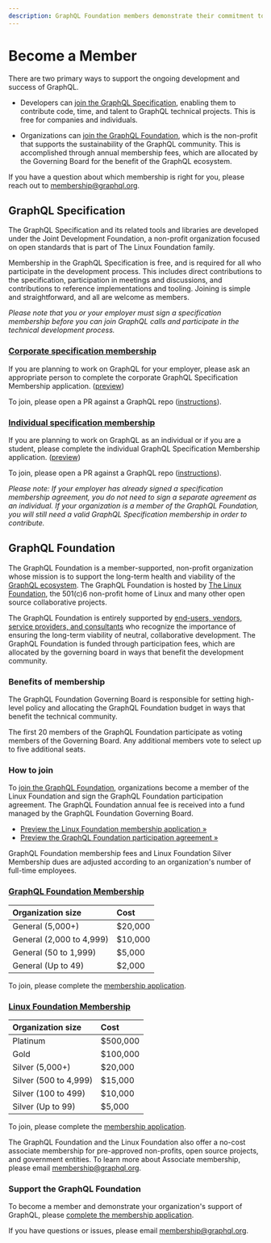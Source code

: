 ```yaml
---
description: GraphQL Foundation members demonstrate their commitment to the ecosystem by providing essential financial support.
---
```


# Become a Member

There are two primary ways to support the ongoing development and success of GraphQL.

- Developers can [join the GraphQL Specification](#graphql-specification), enabling them to contribute code, time, and talent to GraphQL technical projects. This is free for companies and individuals.

- Organizations can [join the GraphQL Foundation](#graphql-foundation), which is the non-profit that supports the sustainability of the GraphQL community. This is accomplished through annual membership fees, which are allocated by the Governing Board for the benefit of the GraphQL ecosystem.

If you have a question about which membership is right for you, please reach out to [membership@graphql.org](mailto:membership@graphql.org).

## GraphQL Specification

The GraphQL Specification and its related tools and libraries are developed under the Joint Development Foundation, a non-profit organization focused on open standards that is part of The Linux Foundation family.

Membership in the GraphQL Specification is free, and is required for all who participate in the development process. This includes direct contributions to the specification, participation in meetings and discussions, and contributions to reference implementations and tooling. Joining is simple and straightforward, and all are welcome as members.

_Please note that you or your employer must sign a specification membership before you can join GraphQL calls and participate in the technical development process._

### [Corporate specification membership](https://corporate-spec-membership.graphql.org)

If you are planning to work on GraphQL for your employer, please ask an appropriate person to complete the corporate GraphQL Specification Membership application. ([preview](https://preview-spec-membership.graphql.org))

To join, please open a PR against a GraphQL repo ([instructions](https://corporate-spec-membership.graphql.org)).

### [Individual specification membership](https://individual-spec-membership.graphql.org)

If you are planning to work on GraphQL as an individual or if you are a student, please complete the individual GraphQL Specification Membership application. ([preview](https://preview-spec-membership.graphql.org))

To join, please open a PR against a GraphQL repo ([instructions](https://individual-spec-membership.graphql.org)).

_Please note: If your employer has already signed a specification membership agreement, you do not need to sign a separate agreement as an individual. If your organization is a member of the GraphQL Foundation, you will still need a valid GraphQL Specification membership in order to contribute._

## GraphQL Foundation

The GraphQL Foundation is a member-supported, non-profit organization whose mission is to support the long-term health and viability of the [GraphQL ecosystem](https://graphql.org). The GraphQL Foundation is hosted by [The Linux Foundation](https://linuxfoundation.org), the 501(c)6 non-profit home of Linux and many other open source collaborative projects.

The GraphQL Foundation is entirely supported by [end-users, vendors, service providers, and consultants](/foundation/members) who recognize the importance of ensuring the long-term viability of neutral, collaborative development. The GraphQL Foundation is funded through participation fees, which are allocated by the governing board in ways that benefit the development community.

### Benefits of membership

The GraphQL Foundation Governing Board is responsible for setting high-level policy and allocating the GraphQL Foundation budget in ways that benefit the technical community.

The first 20 members of the GraphQL Foundation participate as voting members of the Governing Board. Any additional members vote to select up to five additional seats.

### How to join

To [join the GraphQL Foundation](https://join.graphql.org), organizations become a member of the Linux Foundation and sign the GraphQL Foundation participation agreement. The GraphQL Foundation annual fee is received into a fund managed by the GraphQL Foundation Governing Board.

- [Preview the Linux Foundation membership application »](/files/LF_Membership-Preview.pdf)
- [Preview the GraphQL Foundation participation agreement »](/files/GraphQL_Foundation-Participation_Agreement-Preview.pdf)

GraphQL Foundation membership fees and Linux Foundation Silver Membership dues are adjusted according to an organization's number of full-time employees.

### [GraphQL Foundation Membership](https://join.graphql.org)

| Organization size        | Cost    |
| :----------------------- | :------ |
| General (5,000+)         | $20,000 |
| General (2,000 to 4,999) | $10,000 |
| General (50 to 1,999)    | $5,000  |
| General (Up to 49)       | $2,000  |

To join, please complete the [membership application](https://join.graphql.org).

### [Linux Foundation Membership](https://join.graphql.org)

| Organization size     | Cost     |
| :-------------------- | :------- |
| Platinum              | $500,000 |
| Gold                  | $100,000 |
| Silver (5,000+)       | $20,000  |
| Silver (500 to 4,999) | $15,000  |
| Silver (100 to 499)   | $10,000  |
| Silver (Up to 99)     | $5,000   |

To join, please complete the [membership application](https://join.graphql.org).

The GraphQL Foundation and the Linux Foundation also offer a no-cost associate membership for pre-approved non-profits, open source projects, and government entities. To learn more about Associate membership, please email [membership@graphql.org](mailto:membership@graphql.org).

### Support the GraphQL Foundation

To become a member and demonstrate your organization's support of GraphQL, please [complete the membership application](https://join.graphql.org).

If you have questions or issues, please email [membership@graphql.org](mailto:membership@graphql.org).
